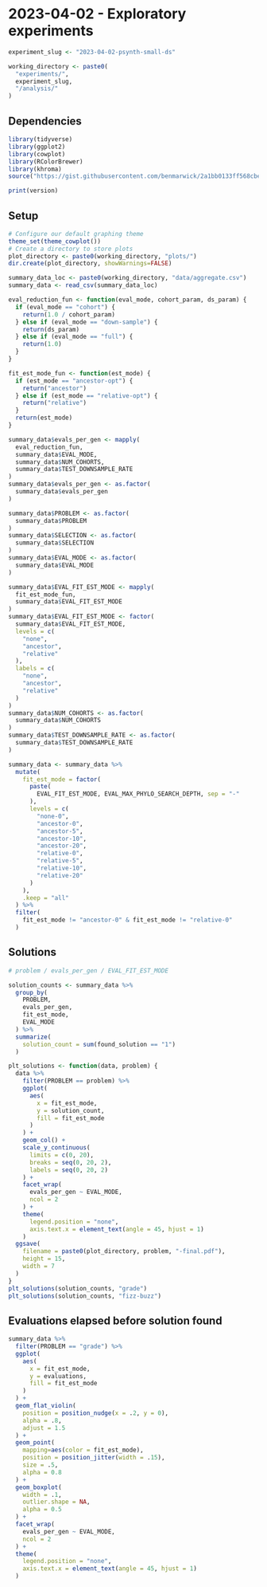 # 2023-04-02 - Exploratory experiments


```r
experiment_slug <- "2023-04-02-psynth-small-ds"

working_directory <- paste0(
  "experiments/",
  experiment_slug,
  "/analysis/"
)
```

## Dependencies

```r
library(tidyverse)
library(ggplot2)
library(cowplot)
library(RColorBrewer)
library(khroma)
source("https://gist.githubusercontent.com/benmarwick/2a1bb0133ff568cbe28d/raw/fb53bd97121f7f9ce947837ef1a4c65a73bffb3f/geom_flat_violin.R")
```

```r
print(version)
```

## Setup

```r
# Configure our default graphing theme
theme_set(theme_cowplot())
# Create a directory to store plots
plot_directory <- paste0(working_directory, "plots/")
dir.create(plot_directory, showWarnings=FALSE)
```

```r
summary_data_loc <- paste0(working_directory, "data/aggregate.csv")
summary_data <- read_csv(summary_data_loc)

eval_reduction_fun <- function(eval_mode, cohort_param, ds_param) {
  if (eval_mode == "cohort") {
    return(1.0 / cohort_param)
  } else if (eval_mode == "down-sample") {
    return(ds_param)
  } else if (eval_mode == "full") {
    return(1.0)
  }
}

fit_est_mode_fun <- function(est_mode) {
  if (est_mode == "ancestor-opt") {
    return("ancestor")
  } else if (est_mode == "relative-opt") {
    return("relative")
  }
  return(est_mode)
}

summary_data$evals_per_gen <- mapply(
  eval_reduction_fun,
  summary_data$EVAL_MODE,
  summary_data$NUM_COHORTS,
  summary_data$TEST_DOWNSAMPLE_RATE
)
summary_data$evals_per_gen <- as.factor(
  summary_data$evals_per_gen
)

summary_data$PROBLEM <- as.factor(
  summary_data$PROBLEM
)
summary_data$SELECTION <- as.factor(
  summary_data$SELECTION
)
summary_data$EVAL_MODE <- as.factor(
  summary_data$EVAL_MODE
)

summary_data$EVAL_FIT_EST_MODE <- mapply(
  fit_est_mode_fun,
  summary_data$EVAL_FIT_EST_MODE
)
summary_data$EVAL_FIT_EST_MODE <- factor(
  summary_data$EVAL_FIT_EST_MODE,
  levels = c(
    "none",
    "ancestor",
    "relative"
  ),
  labels = c(
    "none",
    "ancestor",
    "relative"
  )
)
summary_data$NUM_COHORTS <- as.factor(
  summary_data$NUM_COHORTS
)
summary_data$TEST_DOWNSAMPLE_RATE <- as.factor(
  summary_data$TEST_DOWNSAMPLE_RATE
)

summary_data <- summary_data %>%
  mutate(
    fit_est_mode = factor(
      paste(
        EVAL_FIT_EST_MODE, EVAL_MAX_PHYLO_SEARCH_DEPTH, sep = "-"
      ),
      levels = c(
        "none-0",
        "ancestor-0",
        "ancestor-5",
        "ancestor-10",
        "ancestor-20",
        "relative-0",
        "relative-5",
        "relative-10",
        "relative-20"
      )
    ),
    .keep = "all"
  ) %>%
  filter(
    fit_est_mode != "ancestor-0" & fit_est_mode != "relative-0"
  )
```

## Solutions

```r
# problem / evals_per_gen / EVAL_FIT_EST_MODE

solution_counts <- summary_data %>%
  group_by(
    PROBLEM,
    evals_per_gen,
    fit_est_mode,
    EVAL_MODE
  ) %>%
  summarize(
    solution_count = sum(found_solution == "1")
  )

plt_solutions <- function(data, problem) {
  data %>%
    filter(PROBLEM == problem) %>%
    ggplot(
      aes(
        x = fit_est_mode,
        y = solution_count,
        fill = fit_est_mode
      )
    ) +
    geom_col() +
    scale_y_continuous(
      limits = c(0, 20),
      breaks = seq(0, 20, 2),
      labels = seq(0, 20, 2)
    ) +
    facet_wrap(
      evals_per_gen ~ EVAL_MODE,
      ncol = 2
    ) +
    theme(
      legend.position = "none",
      axis.text.x = element_text(angle = 45, hjust = 1)
    )
  ggsave(
    filename = paste0(plot_directory, problem, "-final.pdf"),
    height = 15,
    width = 7
  )
}
plt_solutions(solution_counts, "grade")
plt_solutions(solution_counts, "fizz-buzz")
```

## Evaluations elapsed before solution found

```r
summary_data %>%
  filter(PROBLEM == "grade") %>%
  ggplot(
    aes(
      x = fit_est_mode,
      y = evaluations,
      fill = fit_est_mode
    )
  ) +
  geom_flat_violin(
    position = position_nudge(x = .2, y = 0),
    alpha = .8,
    adjust = 1.5
  ) +
  geom_point(
    mapping=aes(color = fit_est_mode),
    position = position_jitter(width = .15),
    size = .5,
    alpha = 0.8
  ) +
  geom_boxplot(
    width = .1,
    outlier.shape = NA,
    alpha = 0.5
  ) +
  facet_wrap(
    evals_per_gen ~ EVAL_MODE,
    ncol = 2
  ) +
  theme(
    legend.position = "none",
    axis.text.x = element_text(angle = 45, hjust = 1)
  )
```
